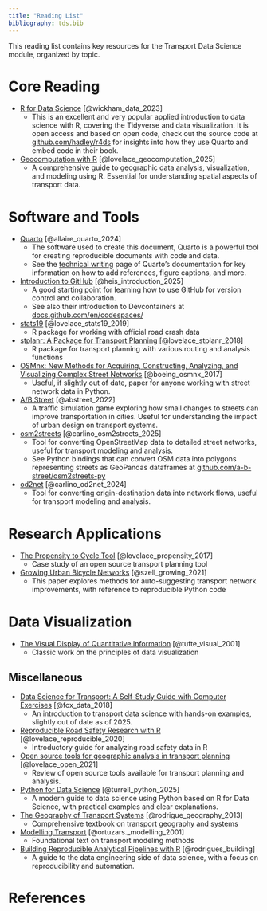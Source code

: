 ```yaml
---
title: "Reading List"
bibliography: tds.bib
---
```


This reading list contains key resources for the Transport Data Science module, organized by topic.

# Core Reading

- [R for Data Science](https://r4ds.had.co.nz/) [@wickham_data_2023]
  - This is an excellent and very popular applied introduction to data science with R, covering the Tidyverse and data visualization. It is open access and based on open code, check out the source code at [github.com/hadley/r4ds](https://github.com/hadley/r4ds) for insights into how they use Quarto and embed code in their book.
- [Geocomputation with R](https://r.geocompx.org/) [@lovelace_geocomputation_2025]
  - A comprehensive guide to geographic data analysis, visualization, and modeling using R. Essential for understanding spatial aspects of transport data.

# Software and Tools

- [Quarto](https://quarto.org/) [@allaire_quarto_2024]
  - The software used to create this document, Quarto is a powerful tool for creating reproducible documents with code and data.
  - See the [technical writing](https://quarto.org/docs/visual-editor/technical.html) page of Quarto's documentation for key information on how to add references, figure captions, and more.
- [Introduction to GitHub](https://github.com/skills/introduction-to-github) [@heis_introduction_2025]
  - A good starting point for learning how to use GitHub for version control and collaboration.
  <!-- https://docs.github.com/en/codespaces/setting-up-your-project-for-codespaces/adding-a-dev-container-configuration/introduction-to-dev-containers -->
  - See also their introduction to Devcontainers at [docs.github.com/en/codespaces/](https://docs.github.com/en/codespaces/)
- [stats19](https://itsleeds.github.io/stats19/) [@lovelace_stats19_2019]
  - R package for working with official road crash data
- [stplanr: A Package for Transport Planning](https://doi.org/10.32614/RJ-2018-053) [@lovelace_stplanr_2018]
  - R package for transport planning with various routing and analysis functions
- [OSMnx: New Methods for Acquiring, Constructing, Analyzing, and Visualizing Complex Street Networks](https://doi.org/10/gbvjxq) [@boeing_osmnx_2017]
  - Useful, if slightly out of date, paper for anyone working with street network data in Python.
- [A/B Street](https://zenodo.org/record/6331922) [@abstreet_2022]
  - A traffic simulation game exploring how small changes to streets can improve transportation in cities. Useful for understanding the impact of urban design on transport systems.
- [osm2streets](https://github.com/a-b-street/osm2streets) [@carlino_osm2streets_2025]
  - Tool for converting OpenStreetMap data to detailed street networks, useful for transport modeling and analysis.
  - See Python bindings that can convert OSM data into polygons representing streets as GeoPandas dataframes at [github.com/a-b-street/osm2streets-py](https://github.com/a-b-street/osm2streets/tree/main/osm2streets-py)
- [od2net](https://github.com/Urban-Analytics-Technology-Platform/od2net) [@carlino_od2net_2024]
  - Tool for converting origin-destination data into network flows, useful for transport modeling and analysis.

# Research Applications

- [The Propensity to Cycle Tool](https://doi.org/10.5198/jtlu.2016.862) [@lovelace_propensity_2017]
  - Case study of an open source transport planning tool
- [Growing Urban Bicycle Networks](http://arxiv.org/abs/2107.02185) [@szell_growing_2021]
  - This paper explores methods for auto-suggesting transport network improvements, with reference to reproducible Python code

# Data Visualization

- [The Visual Display of Quantitative Information](https://www.edwardtufte.com/tufte/books_vdqi) [@tufte_visual_2001]
  - Classic work on the principles of data visualization

## Miscellaneous

- [Data Science for Transport: A Self-Study Guide with Computer Exercises](https://doi.org/10.1007/978-3-319-72953-4) [@fox_data_2018]
  - An introduction to transport data science with hands-on examples, slightly out of date as of 2025.
- [Reproducible Road Safety Research with R](https://itsleeds.github.io/rrsrr/) [@lovelace_reproducible_2020]
  - Introductory guide for analyzing road safety data in R
- [Open source tools for geographic analysis in transport planning](https://doi.org/10/ghtnrp) [@lovelace_open_2021]
  - Review of open source tools available for transport planning and analysis.
- [Python for Data Science](https://aeturrell.github.io/python4DS/) [@turrell_python_2025]
  - A modern guide to data science using Python based on R for Data Science, with practical examples and clear explanations.
- [The Geography of Transport Systems](https://transportgeography.org/) [@rodrigue_geography_2013]
  - Comprehensive textbook on transport geography and systems
- [Modelling Transport](https://www.wiley.com/en-us/Modelling+Transport%2C+4th+Edition-p-9781118941485) [@ortuzars._modelling_2001]
  - Foundational text on transport modeling methods
- [Building Reproducible Analytical Pipelines with R](https://raps-with-r.dev/) [@rodrigues_building]
  - A guide to the data engineering side of data science, with a focus on reproducibility and automation.

# References
